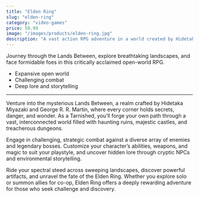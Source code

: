 ```yaml
---
title: "Elden Ring"
slug: "elden-ring"
category: "video-games"
price: 59.99
image: "/images/products/elden-ring.jpg"
description: "A vast action RPG adventure in a world created by Hidetaka Miyazaki and George R. R. Martin."
---
```


Journey through the Lands Between, explore breathtaking landscapes, and face formidable foes in this critically acclaimed open-world RPG.

- Expansive open world
- Challenging combat
- Deep lore and storytelling

---

Venture into the mysterious Lands Between, a realm crafted by Hidetaka Miyazaki and George R. R. Martin, where every corner holds secrets, danger, and wonder. As a Tarnished, you’ll forge your own path through a vast, interconnected world filled with haunting ruins, majestic castles, and treacherous dungeons.

Engage in challenging, strategic combat against a diverse array of enemies and legendary bosses. Customize your character’s abilities, weapons, and magic to suit your playstyle, and uncover hidden lore through cryptic NPCs and environmental storytelling.

Ride your spectral steed across sweeping landscapes, discover powerful artifacts, and unravel the fate of the Elden Ring. Whether you explore solo or summon allies for co-op, Elden Ring offers a deeply rewarding adventure for those who seek challenge and discovery.
